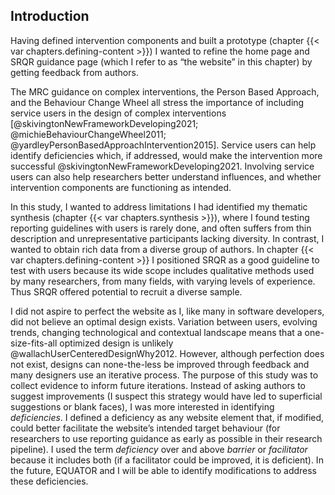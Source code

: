 ## Introduction

Having defined intervention components and built a prototype (chapter {{< var chapters.defining-content >}}) I wanted to refine the home page and SRQR guidance page (which I refer to as "the website" in this chapter) by getting feedback from authors. 

The MRC guidance on complex interventions, the Person Based Approach, and the Behaviour Change Wheel all stress the importance of including service users in the design of complex interventions [@skivingtonNewFrameworkDeveloping2021; @michieBehaviourChangeWheel2011; @yardleyPersonBasedApproachIntervention2015]. Service users can help identify deficiencies which, if addressed, would make the intervention more successful @skivingtonNewFrameworkDeveloping2021. Involving service users can also help researchers better understand influences, and whether intervention components are functioning as intended.

In this study, I wanted to address limitations I had identified my thematic synthesis (chapter {{< var chapters.synthesis >}}), where I found testing reporting guidelines with users is rarely done, and often suffers from thin description and unrepresentative participants lacking diversity. In contrast, I wanted to obtain rich data from a diverse group of authors. In chapter {{< var chapters.defining-content >}} I positioned SRQR as a good guideline to test with users because its wide scope includes qualitative methods used by many researchers, from many fields, with varying levels of experience. Thus SRQR offered potential to recruit a diverse sample.

I did not aspire to perfect the website as I, like many in software developers, did not believe an optimal design exists. Variation between users, evolving trends, changing technological and contextual landscape means that a one-size-fits-all optimized design is unlikely @wallachUserCenteredDesignWhy2012. However, although perfection does not exist, designs can none-the-less be improved through feedback and many designers use an iterative process. The purpose of this study was to collect evidence to inform future iterations. Instead of asking authors to suggest improvements (I suspect this strategy would have led to superficial suggestions or blank faces), I was more interested in identifying _deficiencies_. I defined a deficiency as any website element that, if modified, could better facilitate the website's intended target behaviour (for researchers to use reporting guidance as early as possible in their research pipeline). I used the term _deficiency_ over and above _barrier_ or _facilitator_ because it includes both (if a facilitator could be improved, it is deficient). In the future, EQUATOR and I will be able to identify modifications to address these deficiencies.
